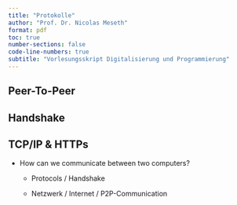 ```yaml
---
title: "Protokolle"
author: "Prof. Dr. Nicolas Meseth"
format: pdf
toc: true
number-sections: false
code-line-numbers: true
subtitle: "Vorlesungsskript Digitalisierung und Programmierung"
---
```


## Peer-To-Peer

## Handshake

## TCP/IP & HTTPs

-   How can we communicate between two computers?

     -   Protocols / Handshake

     -   Netzwerk / Internet / P2P-Communication


